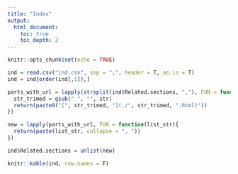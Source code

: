 ```yaml
---
title: "Index"
output: 
  html_document:
    toc: true
    toc_depth: 2
---
```


```r
knitr::opts_chunk$set(echo = TRUE)
```

```r
ind = read.csv("ind.csv", sep = ";", header = T, as.is = T)
ind = ind[order(ind[,1]),]

parts_with_url = lapply(strsplit(ind$Related.sections, ","), FUN = function(str){
  str_trimed = gsub(" ", "", str)
  return(paste0("[", str_trimed, "](./", str_trimed, ".html)"))
})

new = lapply(parts_with_url, FUN = function(list_str){
  return(paste(list_str, collapse = ", "))
})

ind$Related.sections = unlist(new)

knitr::kable(ind, row.names = F)
```
